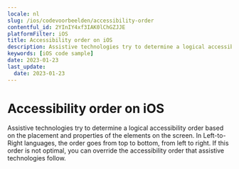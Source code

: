 ```yaml
---
locale: nl
slug: /ios/codevoorbeelden/accessibility-order
contentful_id: 2YInIY4xf3IAK0lChGZJJE
platformFilter: iOS
title: Accessibility order on iOS
description: Assistive technologies try to determine a logical accessibility order based on the placement and properties of the elements on the screen.
keywords: [iOS code sample]
date: 2023-01-23
last_update:
  date: 2023-01-23
---
```


# Accessibility order on iOS

Assistive technologies try to determine a logical accessibility order based on the placement and properties of the elements on the screen. In Left-to-Right languages, the order goes from top to bottom, from left to right. If this order is not optimal, you can override the accessibility order that assistive technologies follow.

<CodeSample id="accessibility-order" locale="nl" platform="ios"/>
